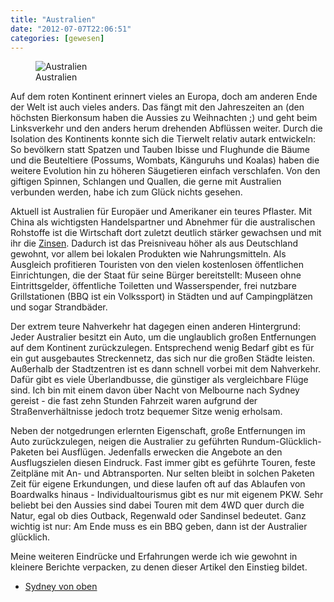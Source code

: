 ```yaml
---
title: "Australien"
date: "2012-07-07T22:06:51"
categories: [gewesen]
---
```


![Australien](australien.jpg)

Auf dem roten Kontinent erinnert vieles an Europa, doch am anderen Ende der Welt ist auch vieles anders. Das fängt mit den Jahreszeiten an (den höchsten Bierkonsum haben die Aussies zu Weihnachten ;) und geht beim Linksverkehr und den anders herum drehenden Abflüssen weiter. Durch die Isolation des Kontinents konnte sich die Tierwelt relativ autark entwickeln: So bevölkern statt Spatzen und Tauben Ibisse und Flughunde die Bäume und die Beuteltiere (Possums, Wombats, Känguruhs und Koalas) haben die weitere Evolution hin zu höheren Säugetieren einfach verschlafen. Von den giftigen Spinnen, Schlangen und Quallen, die gerne mit Australien verbunden werden, habe ich zum Glück nichts gesehen.

Aktuell ist Australien für Europäer und Amerikaner ein teures Pflaster. Mit China als wichtigsten Handelspartner und Abnehmer für die australischen Rohstoffe ist die Wirtschaft dort zuletzt deutlich stärker gewachsen und mit ihr die [Zinsen](http://www.markt-daten.de/charts/zinsen/images/leitzinsen-0005.gif). Dadurch ist das Preisniveau höher als aus Deutschland gewohnt, vor allem bei lokalen Produkten wie Nahrungsmitteln. Als Ausgleich profitieren Touristen von den vielen kostenlosen öffentlichen Einrichtungen, die der Staat für seine Bürger bereitstellt: Museen ohne Eintrittsgelder, öffentliche Toiletten und Wasserspender, frei nutzbare Grillstationen (BBQ ist ein Volkssport) in Städten und auf Campingplätzen und sogar Strandbäder.

Der extrem teure Nahverkehr hat dagegen einen anderen Hintergrund: Jeder Australier besitzt ein Auto, um die unglaublich großen Entfernungen auf dem Kontinent zurückzulegen. Entsprechend wenig Bedarf gibt es für ein gut ausgebautes Streckennetz, das sich nur die großen Städte leisten. Außerhalb der Stadtzentren ist es dann schnell vorbei mit dem Nahverkehr. Dafür gibt es viele Überlandbusse, die günstiger als vergleichbare Flüge sind. Ich bin mit einem davon über Nacht von Melbourne nach Sydney gereist - die fast zehn Stunden Fahrzeit waren aufgrund der Straßenverhältnisse jedoch trotz bequemer Sitze wenig erholsam.

Neben der notgedrungen erlernten Eigenschaft, große Entfernungen im Auto zurückzulegen, neigen die Australier zu geführten Rundum-Glücklich-Paketen bei Ausflügen. Jedenfalls erwecken die Angebote an den Ausflugszielen diesen Eindruck. Fast immer gibt es geführte Touren, feste Zeitpläne mit An- und Abtransporten. Nur selten bleibt in solchen Paketen Zeit für eigene Erkundungen, und diese laufen oft auf das Ablaufen von Boardwalks hinaus - Individualtourismus gibt es nur mit eigenem PKW. Sehr beliebt bei den Aussies sind dabei Touren mit dem 4WD quer durch die Natur, egal ob dies Outback, Regenwald oder Sandinsel bedeutet. Ganz wichtig ist nur: Am Ende muss es ein BBQ geben, dann ist der Australier glücklich.

Meine weiteren Eindrücke und Erfahrungen werde ich wie gewohnt in kleinere Berichte verpacken, zu denen dieser Artikel den Einstieg bildet.

<ul>
<li>[Sydney von oben](/blog/2012/07/08/sydney-von-oben/)</li>
</ul>
